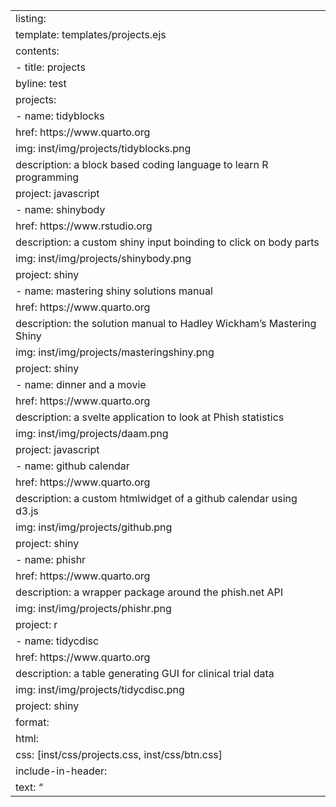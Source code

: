 ---
listing:
  template: templates/projects.ejs
  contents:
    - title: projects
      byline: test
      projects:
        - name: tidyblocks
          href: https://www.quarto.org
          img: inst/img/projects/tidyblocks.png
          description: a block based coding language to learn R programming
          project: javascript
        - name: shinybody
          href: https://www.rstudio.org
          description: a custom shiny input boinding to click on body parts
          img: inst/img/projects/shinybody.png
          project: shiny
        - name: mastering shiny solutions manual
          href: https://www.quarto.org
          description: the solution manual to Hadley Wickham's Mastering Shiny
          img: inst/img/projects/masteringshiny.png
          project: shiny
        - name: dinner and a movie
          href: https://www.quarto.org
          description: a svelte application to look at Phish statistics 
          img: inst/img/projects/daam.png
          project: javascript
        - name: github calendar
          href: https://www.quarto.org
          description: a custom htmlwidget of a github calendar using d3.js
          img: inst/img/projects/github.png
          project: shiny
        - name: phishr
          href: https://www.quarto.org
          description: a wrapper package around the phish.net API
          img: inst/img/projects/phishr.png
          project: r
        - name: tidycdisc
          href: https://www.quarto.org
          description: a table generating GUI for clinical trial data
          img: inst/img/projects/tidycdisc.png
          project: shiny
format:
  html:
    css: [inst/css/projects.css, inst/css/btn.css]
    include-in-header:
      text: "<script src='inst/libs/isotope.js'></script>"
---